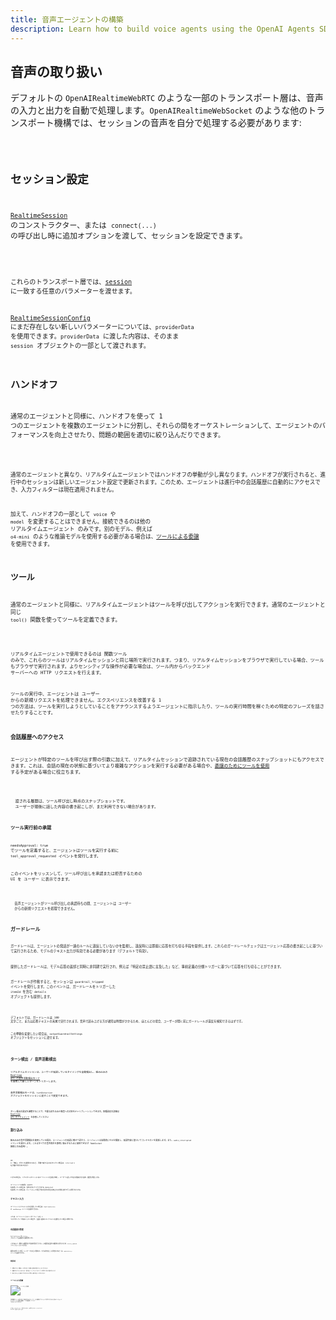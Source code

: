 ```yaml
---
title: 音声エージェントの構築
description: Learn how to build voice agents using the OpenAI Agents SDK, what features are available, how to architecture your application, and more.
---
```



## 音声の取り扱い

デフォルトの `OpenAIRealtimeWebRTC` のような一部のトランスポート層は、音声の入力と出力を自動で処理します。`OpenAIRealtimeWebSocket` のような他のトランスポート機構では、セッションの音声を自分で処理する必要があります:

<Code lang="typescript" code={handleAudioExample} />

## セッション設定

[`RealtimeSession`](/openai-agents-js/openai/agents-realtime/classes/realtimesession/) のコンストラクター、または `connect(...)` の呼び出し時に追加オプションを渡して、セッションを設定できます。

<Code lang="typescript" code={configureSessionExample} />

これらのトランスポート層では、[session](https://platform.openai.com/docs/api-reference/realtime-client-events/session/update) に一致する任意のパラメーターを渡せます。

[RealtimeSessionConfig](/openai-agents-js/openai/agents-realtime/type-aliases/realtimesessionconfig/) にまだ存在しない新しいパラメーターについては、`providerData` を使用できます。`providerData` に渡した内容は、そのまま `session` オブジェクトの一部として渡されます。

## ハンドオフ

通常のエージェントと同様に、ハンドオフを使って 1 つのエージェントを複数のエージェントに分割し、それらの間をオーケストレーションして、エージェントのパフォーマンスを向上させたり、問題の範囲を適切に絞り込んだりできます。

<Code lang="typescript" code={multiAgentsExample} />

通常のエージェントと異なり、リアルタイムエージェントではハンドオフの挙動が少し異なります。ハンドオフが実行されると、進行中のセッションは新しいエージェント設定で更新されます。このため、エージェントは進行中の会話履歴に自動的にアクセスでき、入力フィルターは現在適用されません。

加えて、ハンドオフの一部として `voice` や `model` を変更することはできません。接続できるのは他の リアルタイムエージェント のみです。別のモデル、例えば `o4-mini` のような推論モデルを使用する必要がある場合は、[ツールによる委譲](#delegation-through-tools) を使用できます。

## ツール

通常のエージェントと同様に、リアルタイムエージェントはツールを呼び出してアクションを実行できます。通常のエージェントと同じ `tool()` 関数を使ってツールを定義できます。

<Code lang="typescript" code={defineToolExample} />

リアルタイムエージェントで使用できるのは 関数ツール のみで、これらのツールはリアルタイムセッションと同じ場所で実行されます。つまり、リアルタイムセッションをブラウザで実行している場合、ツールもブラウザで実行されます。よりセンシティブな操作が必要な場合は、ツール内からバックエンド サーバーへの HTTP リクエストを行えます。

ツールの実行中、エージェントは ユーザー からの新規リクエストを処理できません。エクスペリエンスを改善する 1 つの方法は、ツールを実行しようとしていることをアナウンスするようエージェントに指示したり、ツールの実行時間を稼ぐための特定のフレーズを話させたりすることです。

### 会話履歴へのアクセス

エージェントが特定のツールを呼び出す際の引数に加えて、リアルタイムセッションで追跡されている現在の会話履歴のスナップショットにもアクセスできます。これは、会話の現在の状態に基づいてより複雑なアクションを実行する必要がある場合や、[委譲のためにツールを使用](#delegation-through-tools) する予定がある場合に役立ちます。

<Code lang="typescript" code={toolHistoryExample} />

<Aside type="note">
  渡される履歴は、ツール呼び出し時点のスナップショットです。
  ユーザーが最後に話した内容の書き起こしが、まだ利用できない場合があります。
</Aside>

### ツール実行前の承認

`needsApproval: true` でツールを定義すると、エージェントはツールを実行する前に `tool_approval_requested` イベントを発行します。

このイベントをリッスンして、ツール呼び出しを承認または拒否するための UI を ユーザー に表示できます。

<Code lang="typescript" code={toolApprovalEventExample} />

<Aside type="note">
  音声エージェントがツール呼び出しの承認待ちの間、エージェントは ユーザー
  からの新規リクエストを処理できません。
</Aside>

## ガードレール

ガードレールは、エージェントの発話が一連のルールに違反していないかを監視し、違反時には即座に応答を打ち切る手段を提供します。これらのガードレールチェックはエージェント応答の書き起こしに基づいて実行されるため、モデルのテキスト出力が有効である必要があります（デフォルトで有効）。

提供したガードレールは、モデル応答の返却と同時に非同期で実行され、例えば「特定の禁止語に言及した」など、事前定義の分類トリガーに基づいて応答を打ち切ることができます。

ガードレールが作動すると、セッションは `guardrail_tripped` イベントを発行します。このイベントは、ガードレールをトリガーした `itemId` を含む `details` オブジェクトも提供します。

<Code lang="typescript" code={guardrailsExample} />

デフォルトでは、ガードレールは 100 文字ごと、または応答テキストの末尾で実行されます。音声で読み上げる方が通常は時間がかかるため、ほとんどの場合、ユーザーが聞く前にガードレールが違反を検知できるはずです。

この挙動を変更したい場合は、`outputGuardrailSettings` オブジェクトをセッションに渡せます。

<Code lang="typescript" code={guardrailSettingsExample} />

## ターン検出 / 音声活動検出

リアルタイムセッションは、ユーザーが発話しているタイミングを自動検出し、組み込みの [Realtime API の音声活動検出モード](https://platform.openai.com/docs/guides/realtime-vad) を使用して新しいターンをトリガーします。

音声活動検出モードは、`turnDetection` オブジェクトをセッションに渡すことで変更できます。

<Code lang="typescript" code={turnDetectionExample} />

ターン検出の設定を調整することで、不要な割り込みや無音への対処をキャリブレーションできます。各種設定の詳細は [Realtime API のドキュメント](https://platform.openai.com/docs/guides/realtime-vad) を参照してください

## 割り込み

組み込みの音声活動検出を使用している場合、エージェントの発話に被せて話すと、エージェントは自動的にそれを検知し、発話内容に基づいてコンテキストを更新します。また、`audio_interrupted` イベントを発行します。これはすべての音声再生を即時に停止するために使用できます（WebSocket 接続にのみ適用）。

<Code lang="typescript" code={audioInterruptedExample} />

UI に「停止」ボタンを提供するなど、手動で割り込みを行いたい場合は、`interrupt()` を手動で呼び出せます:

<Code lang="typescript" code={sessionInterruptExample} />

いずれの場合も、リアルタイムセッションはエージェントの生成を中断し、ユーザーに話した内容の認識を切り詰め、履歴を更新します。

エージェントへの接続に WebRTC を使用している場合は、音声出力もクリアされます。WebSocket を使用している場合は、キューに入って再生予定の音声の再生を停止する処理を自分で行う必要があります。

## テキスト入力

エージェントにテキスト入力を送信したい場合は、`RealtimeSession` の `sendMessage` メソッドを使用できます。

これは、エージェントとのインターフェースを 2 つのモダリティで有効にしたい場合や、会話に追加のコンテキストを提供したい場合に便利です。

<Code lang="typescript" code={sendMessageExample} />

## 会話履歴の管理

`RealtimeSession` は `history` プロパティで会話履歴を自動管理します:

これを使って、顧客への履歴表示や追加処理を行えます。この履歴は会話中に継続的に変化するため、`history_updated` イベントをリッスンできます。

履歴を変更したい場合（メッセージを完全に削除する、または書き起こしを更新するなど）は、`updateHistory` メソッドを使用できます。

<Code lang="typescript" code={updateHistoryExample} />

### 制限事項

1. 現時点では、関数ツール呼び出しを事後に更新/変更することはできません
2. 履歴内のテキスト出力には、書き起こしとテキストモダリティが有効である必要があります
3. 割り込みにより途中で打ち切られた応答には書き起こしがありません

## ツールによる委譲

![ツールによる委譲](https://cdn.openai.com/API/docs/diagram-speech-to-speech-agent-tools.png)

会話履歴とツール呼び出しを組み合わせることで、より複雑なアクションを実行するために別のバックエンド エージェントへ会話を委譲し、その結果を ユーザー へ返すことができます。

<Code lang="typescript" code={delegationAgentExample} />

以下のコードは サーバー で実行されます。この例では Next.js の Server Actions を通じて実行します。

<Code lang="typescript" code={serverAgentExample} />
